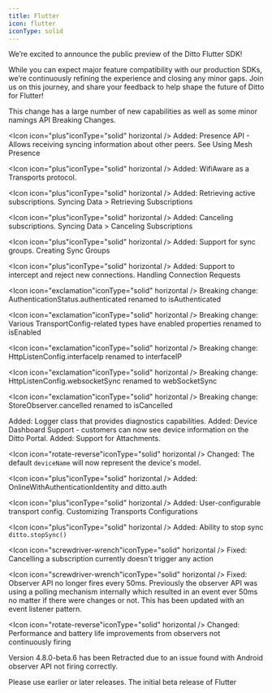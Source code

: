 ```yaml
---
title: Flutter
icon: flutter
iconType: solid
---
```


<Update label="4.8.0-publicpreview.1" description="Release Date: Oct 17, 2024">

We’re excited to announce the public preview of the Ditto Flutter SDK!

While you can expect major feature compatibility with our production SDKs, we’re continuously refining the experience and closing any minor gaps. Join us on this journey, and share your feedback to help shape the future of Ditto for Flutter!
</Update>


<Update label="4.8.0-beta.12" description="Release Date: Oct 10, 2024">

This change has a large number of new capabilities as well as some minor namings API Breaking Changes.

<Icon icon="plus"iconType="solid" horizontal /> Added: Presence API - Allows receiving syncing information about other peers. See Using Mesh Presence


<Icon icon="plus"iconType="solid" horizontal /> Added: WifiAware as a Transports protocol.

<Icon icon="plus"iconType="solid" horizontal /> Added: Retrieving active subscriptions. Syncing Data > Retrieving Subscriptions


<Icon icon="plus"iconType="solid" horizontal /> Added: Canceling subscriptions. Syncing Data > Canceling Subscriptions


<Icon icon="plus"iconType="solid" horizontal /> Added: Support for sync groups. Creating Sync Groups


<Icon icon="plus"iconType="solid" horizontal /> Added: Support to intercept and reject new connections. Handling Connection Requests

<Icon icon="exclamation"iconType="solid" horizontal /> Breaking change: AuthenticationStatus.authenticated renamed to isAuthenticated

<Icon icon="exclamation"iconType="solid" horizontal /> Breaking change: Various TransportConfig-related types have enabled properties renamed to isEnabled

<Icon icon="exclamation"iconType="solid" horizontal /> Breaking change: HttpListenConfig.interfaceIp renamed to interfaceIP

<Icon icon="exclamation"iconType="solid" horizontal /> Breaking change: HttpListenConfig.websocketSync renamed to webSocketSync

<Icon icon="exclamation"iconType="solid" horizontal /> Breaking change: StoreObserver.cancelled renamed to isCancelled

</Update>

<Update label="4.8.0-beta.11" description="Release Date: Oct 4, 2024">
<Icon icon="plus"iconType="solid" horizontal /> Added: Logger class that provides diagnostics capabilities.
<Icon icon="plus"iconType="solid" horizontal /> Added: Device Dashboard Support - customers can now see device information on the Ditto Portal.
<Icon icon="plus"iconType="solid" horizontal /> Added: Support for Attachments.

<Icon icon="rotate-reverse"iconType="solid" horizontal /> Changed:  The default `deviceName` will now represent the device's model.

</Update>

<Update label="4.8.0-beta.10" description="Release Date: Sept 13, 2024
">

<Icon icon="plus"iconType="solid" horizontal /> Added: OnlineWithAuthenticationIdentity and ditto.auth

<Icon icon="plus"iconType="solid" horizontal /> Added: User-configurable transport config. Customizing Transports Configurations


</Update>

<Update label="4.8.0-beta.8 & 4.8.0-beta.9" description="No Notable Changes"/>

<Update label="4.8.0-beta.7" description="Release Date: Aug 26, 2024">

<Icon icon="plus"iconType="solid" horizontal /> Added: Ability to stop sync `ditto.stopSync()`

<Icon icon="screwdriver-wrench"iconType="solid" horizontal /> Fixed: Cancelling a subscription currently doesn't trigger any action

<Icon icon="screwdriver-wrench"iconType="solid" horizontal /> Fixed: Observer API no longer fires every 50ms. Previously the observer API was using a polling mechanism internally which resulted in an event ever 50ms no matter if there were changes or not. This has been updated with an event listener pattern.

<Icon icon="rotate-reverse"iconType="solid" horizontal /> Changed: Performance and battery life improvements from observers not continuously firing
</Update>

<Update label="4.8.0-beta.6" description="Release Date: Aug 21, 2024">
Version 4.8.0-beta.6 has been Retracted due to an issue found with Android observer API not firing correctly.

Please use earlier or later releases.
</Update>
<Update label="4.8.0-beta.5" description="Release Date: July 23, 2024">
The initial beta release of Flutter
</Update>
















